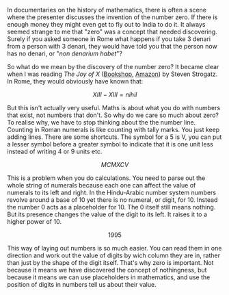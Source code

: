 In documentaries on the history of mathematics, there is often a scene where the presenter discusses the invention of the number zero. If there is enough money they might even get to fly out to India to do it. It always seemed strange to me that "zero" was a concept that needed discovering. Surely if you asked someone in Rome what happens if you take 3 denari from a person with 3 denari, they would have told you that the person now has no denari, or "_non denarium habet_"?

So what do we mean by the discovery of the number zero? It became clear when I was reading _The Joy of X_ ([Bookshop](https://uk.bookshop.org/a/3247/9781848878457), [Amazon](https://amzn.to/38B51Kb)) by Steven Strogatz. In Rome, they would obviously have known that:

$$
XIII - XIII = nihil
$$

But this isn't actually very useful. Maths is about what you do with numbers that exist, not numbers that don't. So why do we care so much about zero? To realise why, we have to stop thinking about the the number line. Counting in Roman numerals is like counting with tally marks. You just keep adding lines. There are some shortcuts. The symbol for a 5 is V, you can put a lesser symbol before a greater symbol to indicate that it is one unit less instead of writing 4 or 9 units etc.

$$
MCMXCV
$$

This is a problem when you do calculations. You need to parse out the whole string of numerals because each one can affect the value of numerals to its left and right. In the Hindu-Arabic number system numbers revolve around a base of 10 yet there is no numeral, or digit, for 10. Instead the number 0 acts as a placeholder for 10. The 0 itself still means nothing. But its presence changes the value of the digit to its left. It raises it to a higher power of 10.

$$
1995
$$

This way of laying out numbers is so much easier. You can read them in one direction and work out the value of digits by wich column they are in, rather than just by the shape of the digit itself. That's why zero is important. Not because it means we have discovered the concept of nothingness, but because it means we can use placeholders in mathematics, and use the position of digits in numbers tell us about their value.
